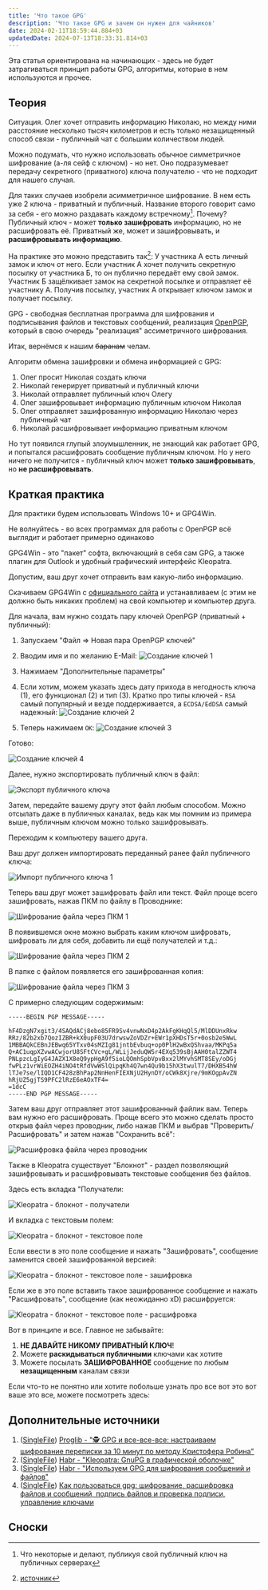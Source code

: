 ```yaml
---
title: 'Что такое GPG'
description: 'Что такое GPG и зачем он нужен для чайников'
date: 2024-02-11T18:59:44.884+03
updatedDate: 2024-07-13T18:33:31.814+03
---
```



<Alert>Эта статья ориентирована на начинающих - здесь не будет затрагиваться принцип работы GPG, алгоритмы, которые в нем используются и прочее.</Alert>

## Теория

Ситуация. Олег хочет отправить информацию Николаю, но между ними расстояние несколько тысяч километров и есть только незащищенный способ связи - публичный чат с большим количеством людей.

Можно подумать, что нужно использовать обычное симметричное шифрование (а-ля сейф с ключом) - но нет. Оно подразумевает передачу секретного (приватного) ключа получателю - что не подходит для нашего случая.

Для таких случаев изобрели асимметричное шифрование. В нем есть уже 2 ключа - приватный и публичный. Название второго говорит само за себя - его можно раздавать каждому встречному[^1]. Почему? Публичный ключ - может **только зашифровать** информацию, но не расшифровать её. Приватный же, может и зашифровывать, и **расшифровывать информацию**.

На практике это можно представить так[^2]:
У участника A есть личный замок и ключ от него. Если участник А хочет получить секретную посылку от участника Б, то он публично передаёт ему свой замок. Участник Б защёлкивает замок на секретной посылке и отправляет её участнику А. Получив посылку, участник А открывает ключом замок и получает посылку.

GPG - свободная бесплатная программа для шифрования и подписывания файлов и текстовых сообщений, реализация [OpenPGP](https://ru.wikipedia.org/wiki/PGP#OpenPGP), который в свою очередь "реализация" ассиметричного шифрования.

Итак, вернёмся к нашим ~~баранам~~ челам.

Алгоритм обмена зашифровки и обмена информацией с GPG:

1. Олег просит Николая создать ключи
2. Николай генерирует приватный и публичный ключи
3. Николай отправляет публичный ключ Олегу
4. Олег зашифровывает информацию публичным ключом Николая
5. Олег отправляет зашифрованную информацию Николаю через публичный чат
6. Николай расшифровывает информацию приватным ключом

Но тут появился глупый злоумышленник, не знающий как работает GPG, и попытался расшифровать сообщение публичным ключом. Но у него ничего не получится - публичный ключ может **только зашифровывать**, но **не расшифровывать**.

## Краткая практика

Для практики будем использовать Windows 10+ и GPG4Win.

<Alert>Не волнуйтесь - во всех программах для работы с OpenPGP всё выглядит и работает примерно одинаково</Alert>

GPG4Win - это "пакет" софта, включающий в себя сам GPG, а также плагин для Outlook и удобный графический интерфейс Kleopatra.

Допустим, ваш друг хочет отправить вам какую-либо информацию.

Скачиваем GPG4Win с [официального сайта](https://www.gpg4win.org/) и устанавливаем (с этим не должно быть никаких проблем) на свой компьютер и компьютер друга.

Для начала, вам нужно создать пару ключей OpenPGP (приватный + публичный):

1. Запускаем "Файл => Новая пара OpenPGP ключей"
2. Вводим имя и по желанию E-Mail:
   ![Создание ключей 1](/uploads/what_is_gpg/gen_keys_1.png)

3. Нажимаем "Дополнительные параметры"
4. Если хотим, можем указать здесь дату прихода в негодность ключа (1), его функционал (2) и тип (3). Кратко про типы ключей - `RSA` самый популярный и везде поддерживается, а `ECDSA/EdDSA` самый надежный:
   ![Создание ключей 2](/uploads/what_is_gpg/gen_keys_2.png)

5. Теперь нажимаем `OK`:
   ![Создание ключей 3](/uploads/what_is_gpg/gen_keys_3.png)

Готово:

![Создание ключей 4](/uploads/what_is_gpg/gen_keys_4.png)

Далее, нужно экспортировать публичный ключ в файл:

![Экспорт публичного ключа](/uploads/what_is_gpg/export_public_key.png)

Затем, передайте вашему другу этот файл любым способом. Можно отсылать даже в публичных каналах, ведь как мы помним из примера выше, публичным ключом можно только зашифровывать.

Переходим к компьютеру вашего друга.

Ваш друг должен импортировать переданный ранее файл публичного ключа:

![Импорт публичного ключа 1](/uploads/what_is_gpg/import_public_key.png)

Теперь ваш друг может зашифровать файл или текст. Файл проще всего зашифровать, нажав ПКМ по файлу в Проводнике:

![Шифрование файла через ПКМ 1](/uploads/what_is_gpg/explorer_encrypting_1.png)

В появившемся окне можно выбрать каким ключом шифровать, шифровать ли для себя, добавить ли ещё получателей и т.д.:

![Шифрование файла через ПКМ 2](/uploads/what_is_gpg/explorer_encrypting_2.png)

В папке с файлом появляется его зашифрованная копия:

![Шифрование файла через ПКМ 3](/uploads/what_is_gpg/explorer_encrypting_3.png)

С примерно следующим содержимым:

```plaintext
-----BEGIN PGP MESSAGE-----

hF4DzgN7xgit3/4SAQdACj8ebo85FR9Sv4vnwNxD4p2AkFgKHqQl5/MlDDUnxRkw
RRz/82b2xb7QozIZBR+kX0upF03U7drwswZoVDZr+EWr1pXHDsT5r+0osb2e5WwL
1MBBAQkCEBnJEBwq65YTxv04sMZIg81jntbEvbuq+op0PlH2wBxQShvaa/MKPq5a
Q+AC1uqpXZvwACwjorU8SFtCVc+gL/WLijJeduQWSr4EXq539sBjAAH0talZZWT4
PNLpzcLgIyG4JAZX1X8eQ9ypHgA9f5ioLQOmhSpbVpvBxx2lMYvhSMT8SEy/oDGj
fwPLz1vrWiEOZH4iNO4tRfdVwWSlQipqKh4Q7wn4Qu9b15hX3twulT7/DHXB54hW
lTJe7se/lIQD1CF428zBhPap2NnHenFIEXNjU2HynDY/oCWk8Xjre/9mKOgpAvZN
hRjUZ5gjTS9PFC2lRzE6eAOxTF4=
=1dcC
-----END PGP MESSAGE-----
```

Затем ваш друг отправляет этот зашифрованный файлик вам. Теперь вам нужно его расшифровать. Проще всего это можно сделать просто открыв файл через проводник, либо нажав ПКМ и выбрав "Проверить/Расшифровать" и затем нажав "Сохранить всё":

![Расшифровка файла через проводник](/uploads/what_is_gpg/explorer_decrypting.png)

Также в Kleopatra существует "Блокнот" - раздел позволяющий зашифровывать и расшифровывать текстовые сообщения без файлов.

Здесь есть вкладка "Получатели:

![Kleopatra - блокнот - получатели](/uploads/what_is_gpg/kleopatra_notepad_1.png)

И вкладка с текстовым полем:

![Kleopatra - блокнот - текстовое поле](/uploads/what_is_gpg/kleopatra_notepad_2.png)

Если ввести в это поле сообщение и нажать "Зашифровать", сообщение заменится своей зашифрованной версией:

![Kleopatra - блокнот - текстовое поле - зашифровка](/uploads/what_is_gpg/kleopatra_notepad_3.png)

Если же в это поле вставить такое зашифрованное сообщение и нажать "Расшифровать", сообщение (как неожиданно xD) расшифруется:

![Kleopatra - блокнот - текстовое поле - расшифровка](/uploads/what_is_gpg/kleopatra_notepad_4.png)

Вот в принципе и все. Главное не забывайте:

1. **НЕ ДАВАЙТЕ НИКОМУ ПРИВАТНЫЙ КЛЮЧ**!
2. Можете **раскидываться публичными** ключами как хотите
3. Можете посылать **ЗАШИФРОВАННОЕ** сообщение по любым **незащищенным** каналам связи

Если что-то не понятно или хотите побольше узнать про все вот это вот ваше это все, можете посмотреть здесь:

## Дополнительные источники

1. ([SingleFile](/uploads/what_is_gpg/additional_site_1_(13.07.2024_18_02_45).html)) [Proglib - "🕵 GPG и все-все-все: настраиваем шифрование переписки за 10 минут по методу Кристофера Робина"](https://proglib.io/p/gpg-i-vse-vse-vse-nastraivaem-shifrovanie-perepiski-za-10-minut-po-metodu-kristofera-robina-2021-05-26)
2. ([SingleFile](/uploads/what_is_gpg/additional_site_2_(13.07.2024_18_04_30).html)) [Habr - "Kleopatra: GnuPG в графической оболочке"](https://habr.com/ru/articles/551138/)
3. ([SingleFile](/uploads/what_is_gpg/additional_site_3_(13.07.2024_18_06_30).html)) [Habr - "Используем GPG для шифрования сообщений и файлов"](https://habr.com/ru/articles/358182/)
4. ([SingleFile](/uploads/what_is_gpg/additional_site_4_(13.07.2024_18_07_30).html)) [Как пользоваться gpg: шифрование, расшифровка файлов и сообщений, подпись файлов и проверка подписи, управление ключами](https://hackware.ru/?p=8215)

## Сноски

[^1]: Что некоторые и делают, публикуя свой публичный ключ на публичных серверах
[^2]: [источник](https://ru.wikipedia.org/wiki/Криптосистема_с_открытым_ключом)
